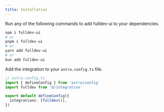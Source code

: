 ```yaml
---
title: Installation
---
```



Run any of the following commands to add fulldev-ui to your dependencies.

```bash
npm i fulldev-ui
# or
pnpm i fulldev-ui
# or
yarn add fulldev-ui
# or
bun add fulldev-ui
```

Add the integration to your `astro.config.ts` file.

```ts
// astro.config.ts
import { defineConfig } from 'astro/config'
import fulldev from '@/integration'

export default defineConfig({
  integrations: [fulldev()],
})
```
